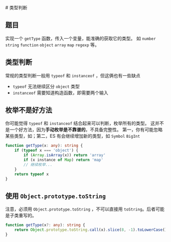 
<Meta title="工具/类型判断" />
# 类型判断

## 题目

实现一个 `getType` 函数，传入一个变量，能准确的获取它的类型。
如 `number` `string` `function` `object` `array` `map` `regexp` 等。

## 类型判断

常规的类型判断一般用 `typeof` 和 `instanceof` ，但这俩也有一些缺点
- `typeof` 无法继续区分 `object` 类型
- `instanceof` 需要知道构造函数，即需要两个输入

## 枚举不是好方法

你可能觉得 `typeof` 和 `instanceof` 结合起来可以判断，枚举所有的类型。
这并不是一个好方法，因为**手动枚举是不靠谱的**，不具备完整性。
第一，你有可能忽略某些类型，如；第二，ES 有会继续增加新的类型，如 `Symbol` `BigInt`

```ts
function getType(x: any): string {
    if (typeof x === 'object') {
        if (Array.isArray(x)) return 'array'
        if (x instance of Map) return 'map'
        // 继续枚举...
    }
    return typeof x
}
```

## 使用 `Object.prototype.toString`

注意，必须用 `Object.prototype.toString` ，不可以直接用 `toString`。后者可能是子类重写的。

```ts
function getType(x?: any): string {
    return Object.prototype.toString.call(x).slice(8, -1).toLowerCase();
}
```
